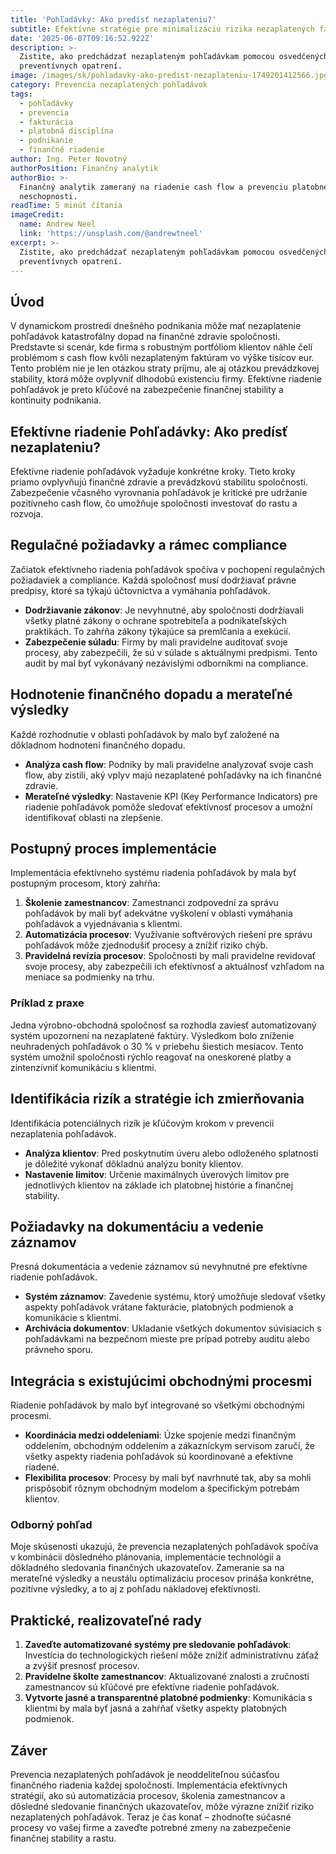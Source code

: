 ```yaml
---
title: 'Pohľadávky: Ako predísť nezaplateniu?'
subtitle: Efektívne stratégie pre minimalizáciu rizika nezaplatených faktúr
date: '2025-06-07T09:16:52.922Z'
description: >-
  Zistite, ako predchádzať nezaplateným pohľadávkam pomocou osvedčených
  preventívnych opatrení.
image: /images/sk/pohladavky-ako-predist-nezaplateniu-1749201412566.jpg
category: Prevencia nezaplatených pohľadávok
tags:
  - pohľadávky
  - prevencia
  - fakturácia
  - platobná disciplína
  - podnikanie
  - finančné riadenie
author: Ing. Peter Novotný
authorPosition: Finančný analytik
authorBio: >-
  Finančný analytik zameraný na riadenie cash flow a prevenciu platobnej
  neschopnosti.
readTime: 5 minút čítania
imageCredit:
  name: Andrew Neel
  link: 'https://unsplash.com/@andrewtneel'
excerpt: >-
  Zistite, ako predchádzať nezaplateným pohľadávkam pomocou osvedčených
  preventívnych opatrení.
---
```

## Úvod

V dynamickom prostredí dnešného podnikania môže mať nezaplatenie pohľadávok katastrofálny dopad na finančné zdravie spoločnosti. Predstavte si scenár, kde firma s robustným portfóliom klientov náhle čelí problémom s cash flow kvôli nezaplateným faktúram vo výške tisícov eur. Tento problém nie je len otázkou straty príjmu, ale aj otázkou prevádzkovej stability, ktorá môže ovplyvniť dlhodobú existenciu firmy. Efektívne riadenie pohľadávok je preto kľúčové na zabezpečenie finančnej stability a kontinuity podnikania.

## Efektívne riadenie Pohľadávky: Ako predísť nezaplateniu?

Efektívne riadenie pohľadávok vyžaduje konkrétne kroky. Tieto kroky priamo ovplyvňujú finančné zdravie a prevádzkovú stabilitu spoločnosti. Zabezpečenie včasného vyrovnania pohľadávok je kritické pre udržanie pozitívneho cash flow, čo umožňuje spoločnosti investovať do rastu a rozvoja.

## Regulačné požiadavky a rámec compliance

Začiatok efektívneho riadenia pohľadávok spočíva v pochopení regulačných požiadaviek a compliance. Každá spoločnosť musí dodržiavať právne predpisy, ktoré sa týkajú účtovníctva a vymáhania pohľadávok. 

- **Dodržiavanie zákonov**: Je nevyhnutné, aby spoločnosti dodržiavali všetky platné zákony o ochrane spotrebiteľa a podnikateľských praktikách. To zahŕňa zákony týkajúce sa premlčania a exekúcií.
- **Zabezpečenie súladu**: Firmy by mali pravidelne auditovať svoje procesy, aby zabezpečili, že sú v súlade s aktuálnymi predpismi. Tento audit by mal byť vykonávaný nezávislými odborníkmi na compliance.

## Hodnotenie finančného dopadu a merateľné výsledky

Každé rozhodnutie v oblasti pohľadávok by malo byť založené na dôkladnom hodnotení finančného dopadu.

- **Analýza cash flow**: Podniky by mali pravidelne analyzovať svoje cash flow, aby zistili, aký vplyv majú nezaplatené pohľadávky na ich finančné zdravie.
- **Merateľné výsledky**: Nastavenie KPI (Key Performance Indicators) pre riadenie pohľadávok pomôže sledovať efektívnosť procesov a umožní identifikovať oblasti na zlepšenie.

## Postupný proces implementácie

Implementácia efektívneho systému riadenia pohľadávok by mala byť postupným procesom, ktorý zahŕňa:

1. **Školenie zamestnancov**: Zamestnanci zodpovední za správu pohľadávok by mali byť adekvátne vyškolení v oblasti vymáhania pohľadávok a vyjednávania s klientmi.
2. **Automatizácia procesov**: Využívanie softvérových riešení pre správu pohľadávok môže zjednodušiť procesy a znížiť riziko chýb.
3. **Pravidelná revízia procesov**: Spoločnosti by mali pravidelne revidovať svoje procesy, aby zabezpečili ich efektívnosť a aktuálnosť vzhľadom na meniace sa podmienky na trhu.

### Príklad z praxe

Jedna výrobno-obchodná spoločnosť sa rozhodla zaviesť automatizovaný systém upozornení na nezaplatené faktúry. Výsledkom bolo zníženie neuhradených pohľadávok o 30 % v priebehu šiestich mesiacov. Tento systém umožnil spoločnosti rýchlo reagovať na oneskorené platby a zintenzívniť komunikáciu s klientmi.

## Identifikácia rizík a stratégie ich zmierňovania

Identifikácia potenciálnych rizík je kľúčovým krokom v prevencii nezaplatenia pohľadávok.

- **Analýza klientov**: Pred poskytnutím úveru alebo odloženého splatnosti je dôležité vykonať dôkladnú analýzu bonity klientov.
- **Nastavenie limitov**: Určenie maximálnych úverových limitov pre jednotlivých klientov na základe ich platobnej histórie a finančnej stability.

## Požiadavky na dokumentáciu a vedenie záznamov

Presná dokumentácia a vedenie záznamov sú nevyhnutné pre efektívne riadenie pohľadávok.

- **Systém záznamov**: Zavedenie systému, ktorý umožňuje sledovať všetky aspekty pohľadávok vrátane fakturácie, platobných podmienok a komunikácie s klientmi.
- **Archivácia dokumentov**: Ukladanie všetkých dokumentov súvisiacich s pohľadávkami na bezpečnom mieste pre prípad potreby auditu alebo právneho sporu.

## Integrácia s existujúcimi obchodnými procesmi

Riadenie pohľadávok by malo byť integrované so všetkými obchodnými procesmi.

- **Koordinácia medzi oddeleniami**: Úzke spojenie medzi finančným oddelením, obchodným oddelením a zákazníckym servisom zaručí, že všetky aspekty riadenia pohľadávok sú koordinované a efektívne riadené.
- **Flexibilita procesov**: Procesy by mali byť navrhnuté tak, aby sa mohli prispôsobiť rôznym obchodným modelom a špecifickým potrebám klientov.

### Odborný pohľad

Moje skúsenosti ukazujú, že prevencia nezaplatených pohľadávok spočíva v kombinácii dôsledného plánovania, implementácie technológií a dôkladného sledovania finančných ukazovateľov. Zameranie sa na merateľné výsledky a neustálu optimalizáciu procesov prináša konkrétne, pozitívne výsledky, a to aj z pohľadu nákladovej efektívnosti.

## Praktické, realizovateľné rady

1. **Zaveďte automatizované systémy pre sledovanie pohľadávok**: Investícia do technologických riešení môže znížiť administratívnu záťaž a zvýšiť presnosť procesov.
2. **Pravidelne školte zamestnancov**: Aktualizované znalosti a zručnosti zamestnancov sú kľúčové pre efektívne riadenie pohľadávok.
3. **Vytvorte jasné a transparentné platobné podmienky**: Komunikácia s klientmi by mala byť jasná a zahŕňať všetky aspekty platobných podmienok.

## Záver

Prevencia nezaplatených pohľadávok je neoddeliteľnou súčasťou finančného riadenia každej spoločnosti. Implementácia efektívnych stratégií, ako sú automatizácia procesov, školenia zamestnancov a dôsledné sledovanie finančných ukazovateľov, môže výrazne znížiť riziko nezaplatených pohľadávok. Teraz je čas konať – zhodnoťte súčasné procesy vo vašej firme a zaveďte potrebné zmeny na zabezpečenie finančnej stability a rastu.
